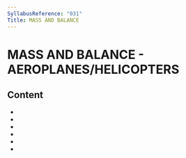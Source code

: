 ```yaml
---
SyllabusReference: "031"
Title: MASS AND BALANCE
---
```


# MASS AND BALANCE - AEROPLANES/HELICOPTERS

## Content

- <Link href="031.01" />
- <Link href="031.02" />
- <Link href="031.03" />
- <Link href="031.04" />
- <Link href="031.05" />
- <Link href="031.06" />

